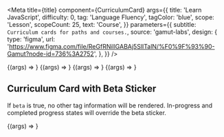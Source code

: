 
<Meta
  title={title}
  component={CurriculumCard}
  args={{
    title: 'Learn JavaScript',
    difficulty: 0,
    tag: 'Language Fluency',
    tagColor: 'blue',
    scope: 'Lesson',
    scopeCount: 25,
    text: 'Course',
  }}
  parameters={{
    subtitle: `Curriculum cards for paths and courses.`,
    source: 'gamut-labs',
    design: {
      type: 'figma',
      url:
        'https://www.figma.com/file/ReGfRNillGABAj5SlITalN/%F0%9F%93%90-Gamut?node-id=736%3A2752',
    },
  }}
/>

<Canvas withSource="open">
  <Story name="Curriculum Card">{(args) => <CurriculumCard {...args} />}</Story>
</Canvas>

<Props story="Curriculum Card" />

<Canvas withSource="closed">
  <Story
    name="Curriculum Card with Image"
    args={{
      text: 'Career Path',
      title: 'Front-End Engineer',
      image:
        'https://static-assets.codecademy.com/components/curriculum/path/front-end-engineer-career-path/curriculum-card.svg',
      scopeCount: 94,
      isFullSize: true,
      color: 'pink',
      tag: 'Job Essentials',
      showProLogo: true,
    }}
  >
    {(args) => <CurriculumCard {...args} />}
  </Story>
</Canvas>

<Canvas withSource="closed">
  <Story
    name="Curriculum Card Enrolled"
    args={{
      progressState: 'inProgress',
    }}
  >
    {(args) => <CurriculumCard {...args} />}
  </Story>
</Canvas>

<Canvas withSource="closed">
  <Story
    name="Curriculum Card Completed"
    args={{
      progressState: 'completed',
    }}
  >
    {(args) => <CurriculumCard {...args} />}
  </Story>
</Canvas>

## Curriculum Card with Beta Sticker

If `beta` is true, no other tag information will be rendered. In-progress and completed progress states will override the beta sticker.

<Canvas>
  <Story
    name="Curriculum Card Beta"
    args={{
      beta: true,
    }}
  >
    {(args) => <CurriculumCard {...args} />}
  </Story>
</Canvas>
